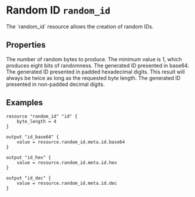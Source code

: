 
# Random ID `random_id`

<Intro>
The `random_id` resource allows the creation of random IDs.
</Intro>

## Properties

<Properties>

  <Property name="byte_length" type="int" required="true" value=""> 
    The number of random bytes to produce. 
    The minimum value is 1, which produces eight bits of randomness.
  </Property>
  
  <Property name="base64" type="string" value="" readonly> 
    The generated ID presented in base64.
  </Property>

  <Property name="hex" type="string" value="" readonly> 
    The generated ID presented in padded hexadecimal digits. 
    This result will always be twice as long as the requested byte length.
  </Property>

  <Property name="dec" type="string" value="" readonly> 
    The generated ID presented in non-padded decimal digits.
  </Property>
</Properties>

<MetaProperties/>

## Examples

```hcl
resource "random_id" "id" {
    byte_length = 4
}

output "id_base64" {
    value = resource.random_id.meta.id.base64
}

output "id_hex" {
    value = resource.random_id.meta.id.hex
}

output "id_dec" {
    value = resource.random_id.meta.id.dec
}
```